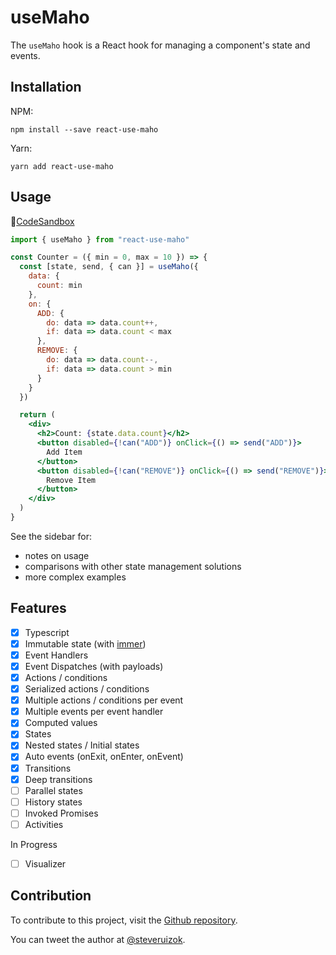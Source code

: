 # useMaho

The `useMaho` hook is a React hook for managing a component's state and events.

## Installation

NPM:

```
npm install --save react-use-maho
```

Yarn:

```
yarn add react-use-maho
```

## Usage

🔗[CodeSandbox](https://codesandbox.io/s/solitary-dew-i9c06)

```jsx
import { useMaho } from "react-use-maho"

const Counter = ({ min = 0, max = 10 }) => {
  const [state, send, { can }] = useMaho({
    data: {
      count: min
    },
    on: {
      ADD: {
        do: data => data.count++,
        if: data => data.count < max
      },
      REMOVE: {
        do: data => data.count--,
        if: data => data.count > min
      }
    }
  })

  return (
    <div>
      <h2>Count: {state.data.count}</h2>
      <button disabled={!can("ADD")} onClick={() => send("ADD")}>
        Add Item
      </button>
      <button disabled={!can("REMOVE")} onClick={() => send("REMOVE")}>
        Remove Item
      </button>
    </div>
  )
}
```

See the sidebar for:

- notes on usage
- comparisons with other state management solutions
- more complex examples

## Features

- [x] Typescript
- [x] Immutable state (with [immer](https://immerjs.github.io/))
- [x] Event Handlers
- [x] Event Dispatches (with payloads)
- [x] Actions / conditions
- [x] Serialized actions / conditions
- [x] Multiple actions / conditions per event
- [x] Multiple events per event handler
- [x] Computed values
- [x] States
- [x] Nested states / Initial states
- [x] Auto events (onExit, onEnter, onEvent)
- [x] Transitions
- [x] Deep transitions
- [ ] Parallel states
- [ ] History states
- [ ] Invoked Promises
- [ ] Activities

In Progress

- [ ] Visualizer

## Contribution

To contribute to this project, visit the
[Github repository](https://github.com/steveruizok/react-use-maho).

You can tweet the author at [@steveruizok](http://twitter.com/steveruizok).
